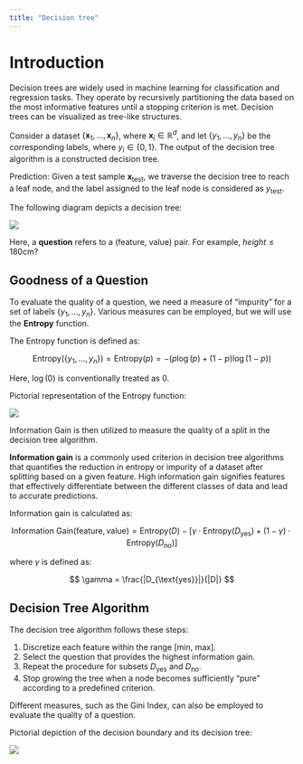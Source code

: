 ```yaml
---
title: "Decision tree"
---
```


# Introduction

Decision trees are widely used in machine learning for classification and regression tasks. They operate by recursively partitioning the data based on the most informative features until a stopping criterion is met. Decision trees can be visualized as tree-like structures.

Consider a dataset $\{\mathbf{x}_1, \ldots, \mathbf{x}_n\}$, where $\mathbf{x}_i \in \mathbb{R}^d$, and let $\{y_1, \ldots, y_n\}$ be the corresponding labels, where $y_i \in \{0, 1\}$. The output of the decision tree algorithm is a constructed decision tree.

Prediction: Given a test sample $\mathbf{x}_{\text{test}}$, we traverse the decision tree to reach a leaf node, and the label assigned to the leaf node is considered as $y_{\text{test}}$.

The following diagram depicts a decision tree:

![](../images/decision_tree.png)

Here, a **question** refers to a (feature, value) pair. For example, $height \le 180\text{cm}$?

## Goodness of a Question

To evaluate the quality of a question, we need a measure of "impurity" for a set of labels $\{y_1, \ldots, y_n\}$. Various measures can be employed, but we will use the **Entropy** function.

The Entropy function is defined as:

$$
\text{Entropy}(\{y_1, \ldots, y_n\}) = \text{Entropy}(p) = -\left( p\log(p)+(1-p)\log(1-p) \right )
$$

Here, $\log(0)$ is conventionally treated as $0$.

Pictorial representation of the Entropy function:

![](../images/entropy.png)

Information Gain is then utilized to measure the quality of a split in the decision tree algorithm.

**Information gain** is a commonly used criterion in decision tree algorithms that quantifies the reduction in entropy or impurity of a dataset after splitting based on a given feature. High information gain signifies features that effectively differentiate between the different classes of data and lead to accurate predictions.

Information gain is calculated as:

$$
\text{Information Gain}(\text{feature}, \text{value}) = \text{Entropy}(D) - \left[\gamma \cdot \text{Entropy}(D_{\text{yes}}) + (1-\gamma) \cdot \text{Entropy}(D_{\text{no}}) \right]
$$

where $\gamma$ is defined as:

$$
\gamma = \frac{|D_{\text{yes}}|}{|D|}
$$

## Decision Tree Algorithm

The decision tree algorithm follows these steps:

1. Discretize each feature within the range [min, max].
2. Select the question that provides the highest information gain.
3. Repeat the procedure for subsets $D_{\text{yes}}$ and $D_{\text{no}}$.
4. Stop growing the tree when a node becomes sufficiently "pure" according to a predefined criterion.

Different measures, such as the Gini Index, can also be employed to evaluate the quality of a question.

Pictorial depiction of the decision boundary and its decision tree:

![](../images/decision_bound.png)


